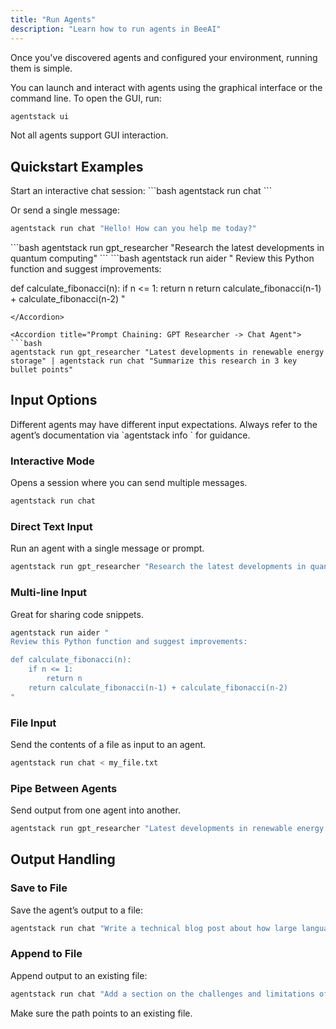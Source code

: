 ```yaml
---
title: "Run Agents"
description: "Learn how to run agents in BeeAI"
---
```


Once you've discovered agents and configured your environment, running them is simple.

You can launch and interact with agents using the graphical interface or the command line. To open the GUI, run:

```bash
agentstack ui
```

<Note>
Not all agents support GUI interaction.
</Note>

## Quickstart Examples

<Accordion title="Chat Agent">
Start an interactive chat session:
```bash
agentstack run chat
```

Or send a single message:
```bash
agentstack run chat "Hello! How can you help me today?"
```
</Accordion>

<Accordion title="GPT Researcher">
```bash
agentstack run gpt_researcher "Research the latest developments in quantum computing"
```
</Accordion>

<Accordion title="Aider - Code Assistant">
```bash
agentstack run aider "
Review this Python function and suggest improvements:

def calculate_fibonacci(n):
    if n <= 1:
        return n
    return calculate_fibonacci(n-1) + calculate_fibonacci(n-2)
"
```
</Accordion>

<Accordion title="Prompt Chaining: GPT Researcher -> Chat Agent">
```bash
agentstack run gpt_researcher "Latest developments in renewable energy storage" | agentstack run chat "Summarize this research in 3 key bullet points"
```
</Accordion>

## Input Options

<Note>
Different agents may have different input expectations. Always refer to the agent’s documentation via `agentstack info <agent-name>` for guidance.
</Note>

### Interactive Mode

Opens a session where you can send multiple messages.

```bash
agentstack run chat
```

### Direct Text Input

Run an agent with a single message or prompt.

```bash
agentstack run gpt_researcher "Research the latest developments in quantum computing"
```

### Multi-line Input

Great for sharing code snippets.

```bash
agentstack run aider "
Review this Python function and suggest improvements:

def calculate_fibonacci(n):
    if n <= 1:
        return n
    return calculate_fibonacci(n-1) + calculate_fibonacci(n-2)
"
```

### File Input

Send the contents of a file as input to an agent.

```bash
agentstack run chat < my_file.txt
```

### Pipe Between Agents

Send output from one agent into another.

```bash
agentstack run gpt_researcher "Latest developments in renewable energy storage" | agentstack run chat "Summarize this research in 3 key bullet points"
```

## Output Handling

### Save to File

Save the agent’s output to a file:

```bash
agentstack run chat "Write a technical blog post about how large language models work" > ~/post.md
```

### Append to File

Append output to an existing file:

```bash
agentstack run chat "Add a section on the challenges and limitations of large language models" >> ~/blog.md
```

<Tip>
Make sure the path points to an existing file.
</Tip>